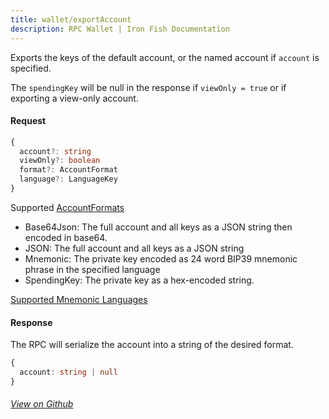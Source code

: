 ```yaml
---
title: wallet/exportAccount
description: RPC Wallet | Iron Fish Documentation
---
```


Exports the keys of the default account, or the named account if `account` is specified.

The `spendingKey` will be null in the response if `viewOnly = true` or if exporting a view-only account.

#### Request

```ts
{
  account?: string
  viewOnly?: boolean
  format?: AccountFormat
  language?: LanguageKey
}
```

Supported [AccountFormats](https://github.com/iron-fish/ironfish/blob/master/ironfish/src/wallet/account/encoder/encoder.ts#L27)
 - Base64Json: The full account and all keys as a JSON string then encoded in base64.
 - JSON: The full account and all keys as a JSON string
 - Mnemonic: The private key encoded as 24 word BIP39 mnemonic phrase in the specified language
 - SpendingKey: The private key as a hex-encoded string.

[Supported Mnemonic Languages](https://github.com/iron-fish/ironfish/blob/master/ironfish/src/utils/language.ts#L7)

#### Response

The RPC will serialize the account into a string of the desired format.

```ts
{
  account: string | null
}
```

###### [View on Github](https://github.com/iron-fish/ironfish/blob/master/ironfish/src/rpc/routes/wallet/exportAccount.ts)
